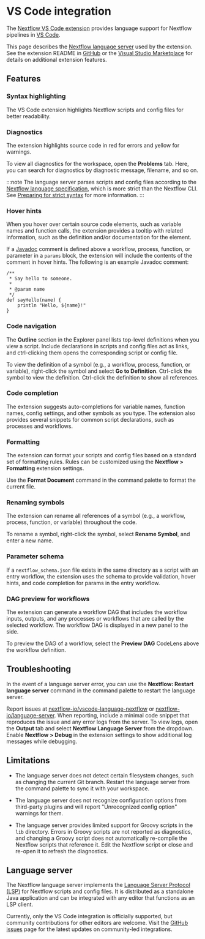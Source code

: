 # VS Code integration

The [Nextflow VS Code extension](https://marketplace.visualstudio.com/items?itemName=nextflow.nextflow) provides language support for Nextflow pipelines in [VS Code](https://code.visualstudio.com/).

This page describes the [Nextflow language server](https://github.com/nextflow-io/language-server) used by the extension. See the extension README in [GitHub](https://github.com/nextflow-io/vscode-language-nextflow) or the [Visual Studio Marketplace](https://marketplace.visualstudio.com/items?itemName=nextflow.nextflow) for details on additional extension features.

## Features

### Syntax highlighting

The VS Code extension highlights Nextflow scripts and config files for better readability.

### Diagnostics

The extension highlights source code in red for errors and yellow for warnings.

To view all diagnostics for the workspace, open the **Problems** tab. Here, you can search for diagnostics by diagnostic message, filename, and so on.

:::note
The language server parses scripts and config files according to the [Nextflow language specification][syntax-page], which is more strict than the Nextflow CLI. See [Preparing for strict syntax][strict-syntax-page] for more information.
:::

### Hover hints

When you hover over certain source code elements, such as variable names and function calls, the extension provides a tooltip with related information, such as the definition and/or documentation for the element.

If a [Javadoc](https://en.wikipedia.org/wiki/Javadoc) comment is defined above a workflow, process, function, or parameter in a `params` block, the extension will include the contents of the comment in hover hints. The following is an example Javadoc comment:

```nextflow
/**
 * Say hello to someone.
 *
 * @param name
 */
def sayHello(name) {
    println "Hello, ${name}!"
}
```

### Code navigation

The **Outline** section in the Explorer panel lists top-level definitions when you view a script. Include declarations in scripts and config files act as links, and ctrl-clicking them opens the corresponding script or config file.

To view the definition of a symbol (e.g., a workflow, process, function, or variable), right-click the symbol and select **Go to Definition**. Ctrl-click the symbol to view the definition. Ctrl-click the definition to show all references.

### Code completion

The extension suggests auto-completions for variable names, function names, config settings, and other symbols as you type. The extension also provides several snippets for common script declarations, such as processes and workflows.

### Formatting

The extension can format your scripts and config files based on a standard set of formatting rules. Rules can be customized using the **Nextflow > Formatting** extension settings.

Use the **Format Document** command in the command palette to format the current file.

### Renaming symbols

The extension can rename all references of a symbol (e.g., a workflow, process, function, or variable) throughout the code.

To rename a symbol, right-click the symbol, select **Rename Symbol**, and enter a new name.

### Parameter schema

If a `nextflow_schema.json` file exists in the same directory as a script with an entry workflow, the extension uses the schema to provide validation, hover hints, and code completion for params in the entry workflow.

### DAG preview for workflows

The extension can generate a workflow DAG that includes the workflow inputs, outputs, and any processes or workflows that are called by the selected workflow. The workflow DAG is displayed in a new panel to the side.

To preview the DAG of a workflow, select the **Preview DAG** CodeLens above the workflow definition.

## Troubleshooting

In the event of a language server error, you can use the **Nextflow: Restart language server** command in the command palette to restart the language server.

Report issues at [nextflow-io/vscode-language-nextflow](https://github.com/nextflow-io/vscode-language-nextflow) or [nextflow-io/language-server](https://github.com/nextflow-io/language-server). When reporting, include a minimal code snippet that reproduces the issue and any error logs from the server. To view logs, open the **Output** tab and select **Nextflow Language Server** from the dropdown. Enable **Nextflow > Debug** in the extension settings to show additional log messages while debugging.

## Limitations

- The language server does not detect certain filesystem changes, such as changing the current Git branch. Restart the language server from the command palette to sync it with your workspace.

- The language server does not recognize configuration options from third-party plugins and will report "Unrecognized config option" warnings for them.

- The language server provides limited support for Groovy scripts in the `lib` directory. Errors in Groovy scripts are not reported as diagnostics, and changing a Groovy script does not automatically re-compile the Nextflow scripts that reference it. Edit the Nextflow script or close and re-open it to refresh the diagnostics.

## Language server

The Nextflow language server implements the [Language Server Protocol (LSP)](https://microsoft.github.io/language-server-protocol/) for Nextflow scripts and config files. It is distributed as a standalone Java application and can be integrated with any editor that functions as an LSP client.

Currently, only the VS Code integration is officially supported, but community contributions for other editors are welcome. Visit the [GitHub issues](https://github.com/nextflow-io/language-server/issues) page for the latest updates on community-led integrations.

[syntax-page]: /nextflow_docs/nextflow_repo/docs/reference/syntax.mdx
[strict-syntax-page]: /nextflow_docs/nextflow_repo/docs/strict-syntax.mdx
